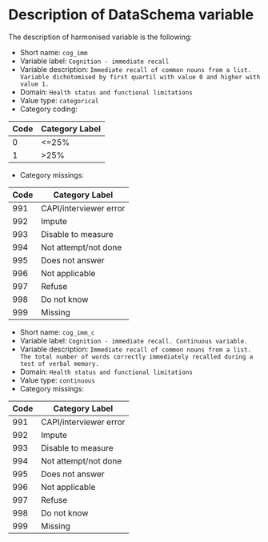 # Description of DataSchema variable

The description of harmonised variable is the following:

* Short name: `cog_imm`
* Variable label: `Cognition - immediate recall`
* Variable description: `Immediate recall of common nouns from a list. Variable dichotomised by first quartil with value 0 and higher with value 1.`
* Domain: `Health status and functional limitations`
* Value type: `categorical`
* Category coding:

**Code** | **Category Label**
-------- | ------------------
0        | <=25%
1        | >25%

* Category missings: 

**Code** | **Category Label**
----| ------------------
991 | CAPI/interviewer error
992 | Impute
993 | Disable to measure
994 | Not attempt/not done
995 | Does not answer
996 | Not applicable
997 | Refuse
998 | Do not know
999 | Missing





* Short name: `cog_imm_c`
* Variable label: `Cognition - immediate recall. Continuous variable.`
* Variable description: `Immediate recall of common nouns from a list. The total number of words correctly immediately recalled during a test of verbal memory.`
* Domain: `Health status and functional limitations`
* Value type: `continuous`
* Category missings: 


**Code** | **Category Label**
----| ------------------
991 | CAPI/interviewer error
992 | Impute
993 | Disable to measure
994 | Not attempt/not done
995 | Does not answer
996 | Not applicable
997 | Refuse
998 | Do not know
999 | Missing